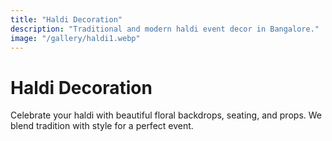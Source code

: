 ```yaml
---
title: "Haldi Decoration"
description: "Traditional and modern haldi event decor in Bangalore."
image: "/gallery/haldi1.webp"
---
```


[//]: # (Main headline and intro for this service landing page)

# Haldi Decoration

Celebrate your haldi with beautiful floral backdrops, seating, and props. We blend tradition with style for a perfect event.

